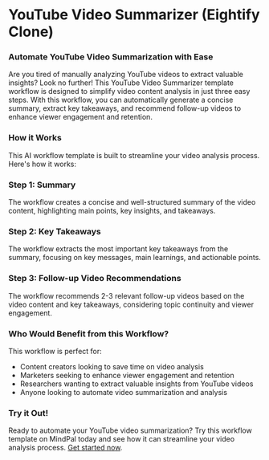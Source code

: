 


**YouTube Video Summarizer (Eightify Clone)**
==============================================

### Automate YouTube Video Summarization with Ease

Are you tired of manually analyzing YouTube videos to extract valuable insights? Look no further! This YouTube Video Summarizer template workflow is designed to simplify video content analysis in just three easy steps. With this workflow, you can automatically generate a concise summary, extract key takeaways, and recommend follow-up videos to enhance viewer engagement and retention.

### How it Works

This AI workflow template is built to streamline your video analysis process. Here's how it works:

### Step 1: Summary
The workflow creates a concise and well-structured summary of the video content, highlighting main points, key insights, and takeaways.

### Step 2: Key Takeaways
The workflow extracts the most important key takeaways from the summary, focusing on key messages, main learnings, and actionable points.

### Step 3: Follow-up Video Recommendations
The workflow recommends 2-3 relevant follow-up videos based on the video content and key takeaways, considering topic continuity and viewer engagement.

### Who Would Benefit from this Workflow?

This workflow is perfect for:

* Content creators looking to save time on video analysis
* Marketers seeking to enhance viewer engagement and retention
* Researchers wanting to extract valuable insights from YouTube videos
* Anyone looking to automate video summarization and analysis

### Try it Out!

Ready to automate your YouTube video summarization? Try this workflow template on MindPal today and see how it can streamline your video analysis process. [Get started now](https://mindpal.space/workflow/youtube-video-summarizer-eightify-clone-6c25f84d).


<PageFooter />
